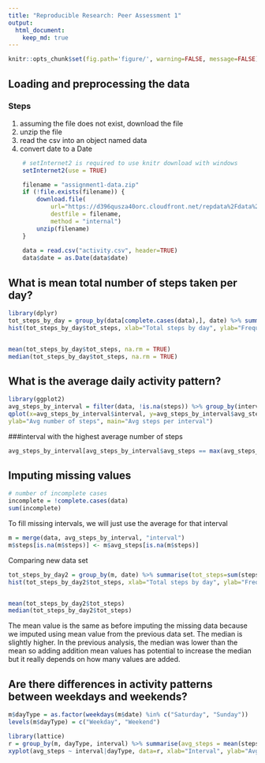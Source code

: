 ```yaml
---
title: "Reproducible Research: Peer Assessment 1"
output: 
  html_document:
    keep_md: true
---
```


```r
knitr::opts_chunk$set(fig.path='figure/', warning=FALSE, message=FALSE)
```

## Loading and preprocessing the data

### Steps
1. assuming the file does not exist, download the file
2. unzip the file
3. read the csv into an object named data
4. convert date to a Date


```r
    # setInternet2 is required to use knitr download with windows
    setInternet2(use = TRUE)

    filename = "assignment1-data.zip"
    if (!file.exists(filename)) {
        download.file(
            url="https://d396qusza40orc.cloudfront.net/repdata%2Fdata%2Factivity.zip",
            destfile = filename,
            method = "internal")
        unzip(filename) 
    }
    
    data = read.csv("activity.csv", header=TRUE)
    data$date = as.Date(data$date)
```

## What is mean total number of steps taken per day?

```r
library(dplyr)
tot_steps_by_day = group_by(data[complete.cases(data),], date) %>% summarise(tot_steps=sum(steps))
hist(tot_steps_by_day$tot_steps, xlab="Total steps by day", ylab="Frequency of Days",main="# of daily steps")


mean(tot_steps_by_day$tot_steps, na.rm = TRUE)
median(tot_steps_by_day$tot_steps, na.rm = TRUE)
```

## What is the average daily activity pattern?
```r
library(ggplot2)
avg_steps_by_interval = filter(data, !is.na(steps)) %>% group_by(interval) %>% summarise(avg_steps=mean(steps))
qplot(x=avg_steps_by_interval$interval, y=avg_steps_by_interval$avg_steps, geom="line", xlab="Interval of day",
ylab="Avg number of steps", main="Avg steps per interval")
```

###interval with the highest average number of steps
```r
avg_steps_by_interval[avg_steps_by_interval$avg_steps == max(avg_steps_by_interval$avg_steps),"interval"]
```

## Imputing missing values
```r
# number of incomplete cases
incomplete = !complete.cases(data)
sum(incomplete)
```

To fill missing intervals, we will just use the average for that interval
```r
m = merge(data, avg_steps_by_interval, "interval")
m$steps[is.na(m$steps)] <- m$avg_steps[is.na(m$steps)]
```

Comparing new data set

```r
tot_steps_by_day2 = group_by(m, date) %>% summarise(tot_steps=sum(steps))
hist(tot_steps_by_day2$tot_steps, xlab="Total steps by day", ylab="Frequency of Days",main="# of daily steps")


mean(tot_steps_by_day2$tot_steps)
median(tot_steps_by_day2$tot_steps)
```

The mean value is the same as before imputing the missing data because we imputed using mean value from the previous data set.  The median is slightly higher.  In the previous analysis, the median was lower than the mean so adding addition mean values has potential to increase the median but it really depends on how many values are added.

## Are there differences in activity patterns between weekdays and weekends?

```r
m$dayType = as.factor(weekdays(m$date) %in% c("Saturday", "Sunday"))
levels(m$dayType) = c("Weekday", "Weekend")

library(lattice)
r = group_by(m, dayType, interval) %>% summarise(avg_steps = mean(steps))
xyplot(avg_steps ~ interval|dayType, data=r, xlab="Interval", ylab="Avg num steps", layout = c(1, 2), type="l")
```